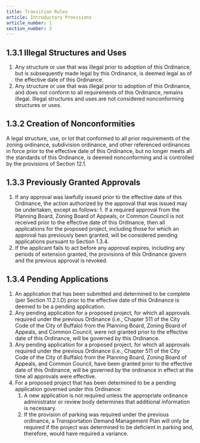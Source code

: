 ```yaml
---
title: Transition Rules
article: Introductory Provisions
article_number: 1
section_number: 3
---
```


## 1.3.1 Illegal Structures and Uses

1. Any structure or use that was illegal prior to adoption of this Ordinance, but is subsequently made legal by this Ordinance, is deemed legal as of the effective date of this Ordinance.
2. Any structure or use that was illegal prior to adoption of this Ordinance, and does not conform to all requirements of this Ordinance, remains illegal. Illegal structures and uses are not considered nonconforming structures or uses.

## 1.3.2 Creation of Nonconformities

A legal structure, use, or lot that conformed to all prior requirements of the zoning ordinance, subdivision ordinance, and other referenced ordinances in force prior to the effective date of this Ordinance, but no longer meets all the standards of this Ordinance,
is deemed nonconforming and is controlled by the provisions of Section 12.1.

## 1.3.3 Previously Granted Approvals

1. If any approval was lawfully issued prior to the effective date of this Ordinance, the action
   authorized by the approval that was issued may be undertaken, except as follows: 1. If a required approval from the Planning Board, Zoning Board of Appeals, or Common Council is not received prior to the effective date of this Ordinance, then all applications for the proposed project, including those for which an approval has previously been granted, will be considered pending applications pursuant to Section 1.3.4.
2. If the applicant fails to act before any approval expires, including any periods of extension granted, the provisions of this Ordinance govern and the previous approval is revoked.

## 1.3.4 Pending Applications

1. An application that has been submitted and determined to be complete (per Section 11.2.1.D) prior to the effective date of this Ordinance is deemed to be a pending application.
2. Any pending application for a proposed project, for which all approvals required under the previous Ordinance (i.e., Chapter 511 of the City Code of the City of Buffalo) from the Planning Board, Zoning Board of Appeals, and Common Council, were not granted prior to the effective date of this Ordinance, will be governed by this Ordinance.
3. Any pending application for a proposed project, for which all approvals required under the previous Ordinance (i.e., Chapter 511 of the City Code of the City of Buffalo) from the Planning Board, Zoning Board of Appeals, and Common Council, have been granted prior to the effective date of this Ordinance, will be governed by the ordinance in effect at the time all approvals were effective.
4. For a proposed project that has been determined to be a pending application governed under this Ordinance:
   1. A new application is not required unless the appropriate ordinance administrator or review body determines that additional information is necessary.
   2. If the provision of parking was required under the previous ordinance, a Transportation Demand Management Plan will only be required if the project was determined to be deficient in parking and, therefore, would have required a variance.
